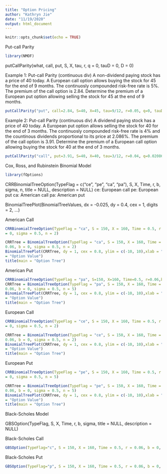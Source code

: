 ---
title: "Option Pricing"
author: "Kathryn Jie"
date: "11/19/2020"
output: html_document
---

```{r setup, include=FALSE}
knitr::opts_chunk$set(echo = TRUE)
```

Put-call Parity

```{r}
library(NMOF)
```

putCallParity(what, call, put, S, X, tau, r, q = 0, tauD = 0, D = 0)

Example 1: Put-call Parity (continuous div)
A non-dividend paying stock has a price of 40 today. A European call option allows buying the
stock for 45 for the end of 9 months. The continuosly compounded risk-free rate is 5%. The
premium of the call option is 2.84. Determine the premium of a European put option allowing
selling the stock for 45 at the end of 9 months.

```{r}
putCallParity("put", call=2.84, S=40, X=45, tau=9/12, r=0.05, q=0, tauD=0, D=0 )
```

Example 2: Put-call Parity (continuous div)
A dividend paying stock has a price of 40 today. A European put option allows selling the
stock for 40 for the end of 3 months. The continuosly compounded risk-free rate is 4% and the countinous dividends proportional to its price at 2.086%. The premium of the call option is 3.91. Determine the premium of a European call option allowing buying the stock for 40 at the end of 3 months.

```{r}
putCallParity("call", put=3.91, S=40, X=40, tau=3/12, r=0.04, q=0.02086, tauD=0, D=0)
```

Cox, Ross, and Rubinstein Binomial Model

```{r}
library(fOptions)
```

CRRBinomialTreeOption(TypeFlag = c("ce", "pe", "ca", "pa"), S, X, Time, r, b, sigma, n, title = NULL, description = NULL)
ce: European call  pe: European put  ca: American call  pa: American put

BinomialTreePlot(BinomialTreeValues, dx = -0.025, dy = 0.4, cex = 1, digits = 2, ...)
    
American Call 
```{r}
CRRBinomialTreeOption(TypeFlag = "ca", S = 150, X = 160, Time = 0.5, r = 0.06, b
= 0, sigma = 0.5, n = 2)

CRRTree = BinomialTreeOption(TypeFlag = "ca", S = 150, X = 160, Time = 0.5, r =
0.06, b = 0, sigma = 0.5, n = 2)
BinomialTreePlot(CRRTree, dy = 1, cex = 0.8, ylim = c(-10, 10),xlab = "n", ylab
= "Option Value")
title(main = "Option Tree")

```

American Put
```{r}
CRRBinomialTreeOption(TypeFlag = "pa", S=150, X=160, Time=0.5, r=0.06,b=0,sigma=0.5,n=5)
CRRTree = BinomialTreeOption(TypeFlag = "pa", S = 150, X = 160, Time = 0.5, r =
0.06, b = 0, sigma = 0.5, n = 5)
BinomialTreePlot(CRRTree, dy = 1, cex = 0.8, ylim = c(-10, 10),xlab = "n", ylab
= "Option Value")
title(main = "Option Tree")
```

European Call
```{r}
CRRBinomialTreeOption(TypeFlag = "ce", S = 150, X = 160, Time = 0.5, r = 0.06, b
= 0, sigma = 0.5, n = 2)

CRRTree = BinomialTreeOption(TypeFlag = "ce", S = 150, X = 160, Time = 0.5, r =
0.06, b = 0, sigma = 0.5, n = 2)
BinomialTreePlot(CRRTree, dy = 1, cex = 0.8, ylim = c(-10, 10),xlab = "n", ylab
= "Option Value")
title(main = "Option Tree")
```

European Put
```{r}
CRRBinomialTreeOption(TypeFlag = "pe", S = 150, X = 160, Time = 0.5, r = 0.06, b
= 0, sigma = 0.5, n = 5)

CRRTree = BinomialTreeOption(TypeFlag = "pe", S = 150, X = 160, Time = 0.5, r =
0.06, b = 0, sigma = 0.5, n = 5)
BinomialTreePlot(CRRTree, dy = 1, cex = 0.8, ylim = c(-10, 10),xlab = "n", ylab
= "Option Value")
title(main = "Option Tree")
```

Black-Scholes Model

GBSOption(TypeFlag, S, X, Time, r, b, sigma, title = NULL, description = NULL)

Black-Scholes Call
```{r}
GBSOption(TypeFlag="c", S = 150, X = 160, Time = 0.5, r = 0.06, b = 0, sigma = 0.5)
```

Black-Scholes Put
```{r}
GBSOption(TypeFlag="p", S = 150, X = 160, Time = 0.5, r = 0.06, b = 0, sigma = 0.5)
```



